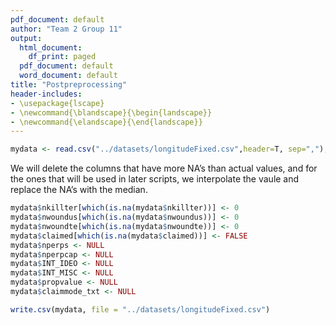 ```yaml
---
pdf_document: default
author: "Team 2 Group 11"
output:
  html_document:
    df_print: paged
  pdf_document: default
  word_document: default
title: "Postpreprocessing"
header-includes:
- \usepackage{lscape}
- \newcommand{\blandscape}{\begin{landscape}}
- \newcommand{\elandscape}{\end{landscape}}
---
```


```r
mydata <- read.csv("../datasets/longitudeFixed.csv",header=T, sep=",");
```

We will delete the columns that have more NA's than actual values, and for the ones that will be used in later scripts, we interpolate the vaule and replace the NA's with the median.

```r
mydata$nkillter[which(is.na(mydata$nkillter))] <- 0
mydata$nwoundus[which(is.na(mydata$nwoundus))] <- 0
mydata$nwoundte[which(is.na(mydata$nwoundte))] <- 0
mydata$claimed[which(is.na(mydata$claimed))] <- FALSE
mydata$nperps <- NULL
mydata$nperpcap <- NULL
mydata$INT_IDEO <- NULL
mydata$INT_MISC <- NULL
mydata$propvalue <- NULL
mydata$claimmode_txt <- NULL
```


```r
write.csv(mydata, file = "../datasets/longitudeFixed.csv")
```